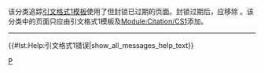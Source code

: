 {{polluted category}}
{{Tracking category}}
{{empty category}}
该分类追踪[[WP:CS1|引文格式1模板]]使用了{{para|embargo}}但封锁已过期的页面。封锁过期后，应移除{{para|embargo}} 。该分类中的页面只应由引文格式1模板及[[Module:Citation/CS1|Module:Citation/CS1]]添加。
----
{{#lst:Help:引文格式1错误|show_all_messages_help_text}}

[[Category:引文格式1维护|P]]